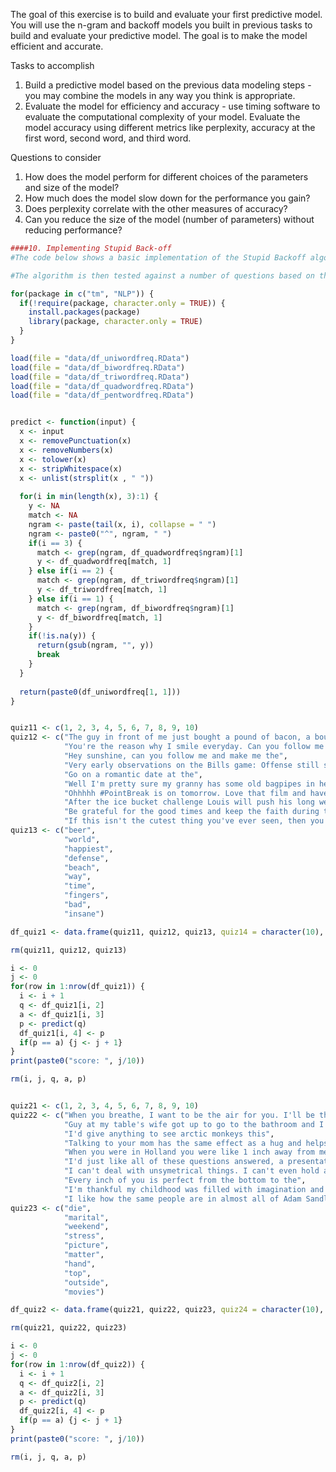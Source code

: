 The goal of this exercise is to build and evaluate your first predictive model. You will use the n-gram and backoff models you built in previous tasks to build and evaluate your predictive model. The goal is to make the model efficient and accurate.

Tasks to accomplish

1. Build a predictive model based on the previous data modeling steps - you may combine the models in any way you think is appropriate.
2. Evaluate the model for efficiency and accuracy - use timing software to evaluate the computational complexity of your model. Evaluate the model accuracy using different metrics like perplexity, accuracy at the first word, second word, and third word.

Questions to consider

1. How does the model perform for different choices of the parameters and size of the model?
2. How much does the model slow down for the performance you gain?
3. Does perplexity correlate with the other measures of accuracy?
4. Can you reduce the size of the model (number of parameters) without reducing performance?

```r
####10. Implementing Stupid Back-off
#The code below shows a basic implementation of the Stupid Backoff algorithm.

#The algorithm is then tested against a number of questions based on the assessment Quiz sets.

for(package in c("tm", "NLP")) {
  if(!require(package, character.only = TRUE)) {
    install.packages(package)
    library(package, character.only = TRUE)
  }
}

load(file = "data/df_uniwordfreq.RData")
load(file = "data/df_biwordfreq.RData")
load(file = "data/df_triwordfreq.RData")
load(file = "data/df_quadwordfreq.RData")
load(file = "data/df_pentwordfreq.RData")


predict <- function(input) {
  x <- input
  x <- removePunctuation(x)
  x <- removeNumbers(x)
  x <- tolower(x)
  x <- stripWhitespace(x)
  x <- unlist(strsplit(x , " "))
  
  for(i in min(length(x), 3):1) {
    y <- NA
    match <- NA
    ngram <- paste(tail(x, i), collapse = " ")
    ngram <- paste0("^", ngram, " ")
    if(i == 3) {
      match <- grep(ngram, df_quadwordfreq$ngram)[1]
      y <- df_quadwordfreq[match, 1]
    } else if(i == 2) { 
      match <- grep(ngram, df_triwordfreq$ngram)[1]
      y <- df_triwordfreq[match, 1]
    } else if(i == 1) { 
      match <- grep(ngram, df_biwordfreq$ngram)[1]
      y <- df_biwordfreq[match, 1]
    }
    if(!is.na(y)) {
      return(gsub(ngram, "", y))
      break
    }
  }
  
  return(paste0(df_uniwordfreq[1, 1]))
}


quiz11 <- c(1, 2, 3, 4, 5, 6, 7, 8, 9, 10)
quiz12 <- c("The guy in front of me just bought a pound of bacon, a bouquet, and a case of",
            "You're the reason why I smile everyday. Can you follow me please? It would mean the",
            "Hey sunshine, can you follow me and make me the",
            "Very early observations on the Bills game: Offense still struggling but the",
            "Go on a romantic date at the",
            "Well I'm pretty sure my granny has some old bagpipes in her garage I'll dust them off and be on my",
            "Ohhhhh #PointBreak is on tomorrow. Love that film and haven't seen it in quite some",
            "After the ice bucket challenge Louis will push his long wet hair out of his eyes with his little",
            "Be grateful for the good times and keep the faith during the",
            "If this isn't the cutest thing you've ever seen, then you must be")
quiz13 <- c("beer",
            "world",
            "happiest",
            "defense",
            "beach",
            "way",
            "time",
            "fingers",
            "bad",
            "insane")

df_quiz1 <- data.frame(quiz11, quiz12, quiz13, quiz14 = character(10), stringsAsFactors = FALSE)

rm(quiz11, quiz12, quiz13)

i <- 0
j <- 0
for(row in 1:nrow(df_quiz1)) {
  i <- i + 1
  q <- df_quiz1[i, 2]
  a <- df_quiz1[i, 3]
  p <- predict(q)
  df_quiz1[i, 4] <- p
  if(p == a) {j <- j + 1}
}
print(paste0("score: ", j/10))

rm(i, j, q, a, p)


quiz21 <- c(1, 2, 3, 4, 5, 6, 7, 8, 9, 10)
quiz22 <- c("When you breathe, I want to be the air for you. I'll be there for you, I'd live and I'd",
            "Guy at my table's wife got up to go to the bathroom and I asked about dessert and he started telling me about his",
            "I'd give anything to see arctic monkeys this",
            "Talking to your mom has the same effect as a hug and helps reduce your",
            "When you were in Holland you were like 1 inch away from me but you hadn't time to take a",
            "I'd just like all of these questions answered, a presentation of evidence, and a jury to settle the",
            "I can't deal with unsymetrical things. I can't even hold an uneven number of bags of groceries in each",
            "Every inch of you is perfect from the bottom to the",
            "I'm thankful my childhood was filled with imagination and bruises from playing",
            "I like how the same people are in almost all of Adam Sandler's")
quiz23 <- c("die",
            "marital",
            "weekend",
            "stress",
            "picture",
            "matter",
            "hand",
            "top",
            "outside",
            "movies")

df_quiz2 <- data.frame(quiz21, quiz22, quiz23, quiz24 = character(10), stringsAsFactors = FALSE)

rm(quiz21, quiz22, quiz23)

i <- 0
j <- 0
for(row in 1:nrow(df_quiz2)) {
  i <- i + 1
  q <- df_quiz2[i, 2]
  a <- df_quiz2[i, 3]
  p <- predict(q)
  df_quiz2[i, 4] <- p
  if(p == a) {j <- j + 1}
}
print(paste0("score: ", j/10))

rm(i, j, q, a, p)

```
